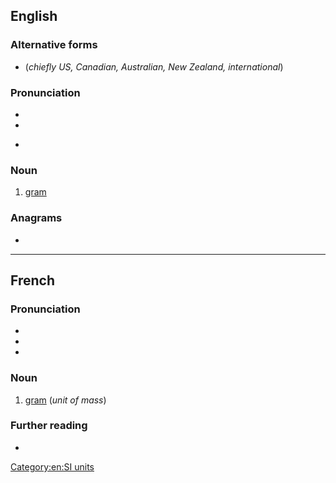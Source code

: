 {{also|Gramme|-gramme}}
==English==

===Alternative forms===
* {{l|en|gram}} (''chiefly US, Canadian, Australian, New Zealand, international'')

===Pronunciation===
* {{IPA|/ɡɹæm/|lang=en}}
* {{rhymes|æm|lang=en}}
* {{homophones|lang=en|gram|graham}} {{qualifier|GenAm}}

===Noun===
{{en-noun}}

# {{lb|en|British|dated}} [[gram]] {{gloss|unit of mass}}

===Anagrams===
* {{l|en|gammer}}

[[Category:en:SI units]]

----

==French==

===Pronunciation===
* {{audio|Fr-gramme.ogg|audio|lang=fr}}
* {{IPA|/ɡʁam/|lang=fr}}
* {{audio|Fr-Paris--gramme.ogg|Audio (Paris)|lang=fr}}

===Noun===
{{fr-noun|m}}

# [[gram]] (''unit of mass'')

===Further reading===
* {{R:TLFi}}